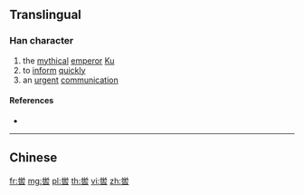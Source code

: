 {{character info/new}}
{{also|嚳}}
==Translingual==

===Han character===
{{Han char|rn=30|rad=口|as=09|sn=12|four=|canj=FBHGR}}

# the [[mythical]] [[emperor]] [[w:Emperor Ku|Ku]]
# to [[inform]] [[quickly]]
# an [[urgent]] [[communication]]

====References====
* {{Han ref|kx=0201.121|hdz=10662.010|uh=55BE|ud=21950}}

----

==Chinese==
{{zh-see|嚳}}

[[fr:喾]]
[[mg:喾]]
[[pl:喾]]
[[th:喾]]
[[vi:喾]]
[[zh:喾]]